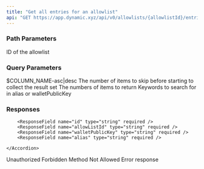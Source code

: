 ```yaml
---
title: "Get all entries for an allowlist"
api: "GET https://app.dynamic.xyz/api/v0/allowlists/{allowlistId}/entries"
---
```


### Path Parameters

<ParamField path="allowlistId" type="string" required>
  ID of the allowlist
</ParamField>

### Query Parameters

<ParamField query="orderBy" type="string">
  $COLUMN_NAME-asc|desc
</ParamField>

<ParamField query="offset" type="integer" default="0">
  The number of items to skip before starting to collect the result set
</ParamField>

<ParamField query="limit" type="integer" default="20">
  The numbers of items to return
</ParamField>

<ParamField query="query" type="string">
  Keywords to search for in alias or walletPublicKey
</ParamField>

### Responses

<Tabs>

<Tab title="🟢 200">

<ResponseField name="count" type="integer" required />

<ResponseField name="entries" type="array of objects" >
    <Accordion title="Show properties" >

        <ResponseField name="id" type="string" required />
        <ResponseField name="allowListId" type="string" required />
        <ResponseField name="walletPublicKey" type="string" required />
        <ResponseField name="alias" type="string" required />

    </Accordion>

</ResponseField>

</Tab>

<Tab title="🔴 401">
Unauthorized

  <ResponseField name="" type="string" />
</Tab>

<Tab title="🔴 403">
Forbidden

  <ResponseField name="error" type="string" />
</Tab>

<Tab title="🔴 405">
Method Not Allowed

  <ResponseField name="error" type="string" />
</Tab>

<Tab title="🔴 500">
Error response

<ResponseField name="error" type="string" />
 
</Tab>

</Tabs>
